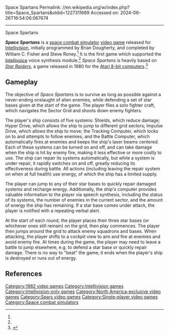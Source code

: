 Space Spartans
Permalink: //en.wikipedia.org/w/index.php?title=Space_Spartans&oldid=1227311689
Accessed on: 2024-06-26T16:54:06.067674



------
Space Spartans
{{Short description|1982 video game}}
{{Infobox video game
|title = Space Spartans
|image = space-spartans-box.jpg
|image_size =
|caption = 
|developer = [[Mattel]]
|publisher = Mattel<br>[[Sears]]
|designer = William C. Fisher<br>Steve Roney<br>Mike Minkoff<br>[[Brian Dougherty]]
|engine =
|released = {{vgrelease|NA|1982}}
|genre = [[Space combat simulator]]
|modes = [[Single-player video game|Single-player]]
|platforms = [[Intellivision]]
}}

'''''Space Spartans''''' is a [[space combat simulator]] [[video game]] released for [[Intellivision]], initially programmed by Brian Dougherty, and completed by William C. Fisher and Steve Roney.<ref name=bluesky/> It is the first game which supported the [[Intellivoice]] voice synthesis module.<ref name=bluesky/> ''Space Spartans'' is heavily based on ''[[Star Raiders]]'', a game released in 1980 for the [[Atari 8-bit computers]].<ref name="gamasutra20090908">{{cite web | url=http://www.gamasutra.com/view/feature/4127/the_history_of_star_raiders_.php | title=The History of Star Raiders: Taking Command | publisher=Gamasutra | date=2009-09-08 | access-date=7 January 2015 |author1=Barton, Matt |author2=Loguidice, Bill }}</ref>

==Gameplay==
{{Unreferenced section|date=November 2020}}

The objective of ''Space Spartans'' is to survive as long as possible against a never-ending onslaught of alien enemies, while defending a set of star bases given at the start of the game.  The player flies a solo fighter craft, which navigates the Sector Grid and shoots down enemy fighters.

The player's ship consists of five systems: Shields, which reduce damage; Hyper Drive, which allows the ship to jump to different grid sectors; Impulse Drive, which allows the ship to move; the Tracking Computer, which locks on to and attempts to follow enemies; and the Battle Computer, which automatically fires at enemies and keeps the ship's laser beams centered.  Each of these systems can be turned on and off, and can take damage when the ship is hit by enemy fire, making it less effective or more costly to use.  The ship can repair its systems automatically, but while a system is under repair, it rapidly switches on and off, greatly reducing its effectiveness during battle.  All actions (including leaving the repair system on when at full health) use energy, of which the ship has a limited supply.

The player can jump to any of their star bases to quickly repair damaged systems and recharge energy.  Additionally, the ship's computer provides valuable information to the player via speech synthesis, including the status of its systems, the number of enemies in the current sector, and the amount of energy the ship has remaining.  If a star base comes under attack, the player is notified with a repeating verbal alert.

At the start of each round, the player places their three star bases (or whichever ones still remain) on the grid, then play commences.  The player then jumps around the grid to attack enemy squadrons and bases.  When attacking, the player shifts to a cockpit view to aim and fire at enemies and avoid enemy fire.  At times during the game, the player may need to leave a battle to jump elsewhere, e.g. to defend a star base or quickly repair damage.  There is no way to "beat" the game; it ends when the player's ship is destroyed or runs out of energy.

==References==
{{reflist|refs=
<ref name="bluesky">{{cite web |title=Space Spartans |url=https://history.blueskyrangers.com/mattelelectronics/games/spacespartans.html |website=Blue Sky Rangers}}</ref>
}}

[[Category:1982 video games]]
[[Category:Intellivision games]]
[[Category:Intellivision-only games]]
[[Category:North America-exclusive video games]]
[[Category:Sears video games]]
[[Category:Single-player video games]]
[[Category:Space combat simulators]]